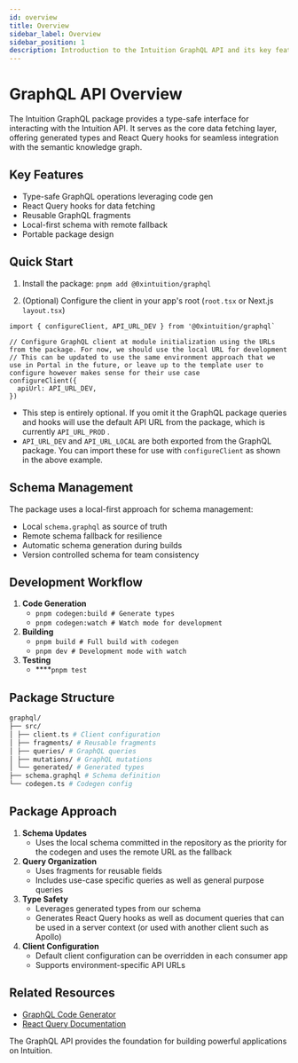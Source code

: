 ```yaml
---
id: overview
title: Overview
sidebar_label: Overview
sidebar_position: 1
description: Introduction to the Intuition GraphQL API and its key features
---
```


# GraphQL API Overview

The Intuition GraphQL package provides a type-safe interface for interacting with the Intuition API. It serves as the core data fetching layer, offering generated types and React Query hooks for seamless integration with the semantic knowledge graph.

## Key Features

- Type-safe GraphQL operations leveraging code gen
- React Query hooks for data fetching
- Reusable GraphQL fragments
- Local-first schema with remote fallback
- Portable package design

## Quick Start

1. Install the package:
`pnpm add @0xintuition/graphql` 

2. (Optional) Configure the client in your app's root (`root.tsx` or Next.js `layout.tsx`)

```tsx
import { configureClient, API_URL_DEV } from '@0xintuition/graphql`

// Configure GraphQL client at module initialization using the URLs from the package. For now, we should use the local URL for development
// This can be updated to use the same environment approach that we use in Portal in the future, or leave up to the template user to configure however makes sense for their use case
configureClient({
  apiUrl: API_URL_DEV,
})
```

- This step is entirely optional. If you omit it the GraphQL package queries and hooks will use the default API URL from the package, which is currently `API_URL_PROD` .
- `API_URL_DEV` and `API_URL_LOCAL` are both exported from the GraphQL package. You can import these for use with `configureClient` as shown in the above example.

## Schema Management

The package uses a local-first approach for schema management:

- Local `schema.graphql` as source of truth
- Remote schema fallback for resilience
- Automatic schema generation during builds
- Version controlled schema for team consistency

## Development Workflow

1. **Code Generation**
    - `pnpm codegen:build # Generate types`
    - `pnpm codegen:watch # Watch mode for development`
2. **Building**
    - `pnpm build # Full build with codegen`
    - `pnpm dev # Development mode with watch`
3. **Testing**
    - ****`pnpm test`

## Package Structure

```bash
graphql/
├── src/
│ ├── client.ts # Client configuration
│ ├── fragments/ # Reusable fragments
│ ├── queries/ # GraphQL queries
│ ├── mutations/ # GraphQL mutations
│ └── generated/ # Generated types
├── schema.graphql # Schema definition
└── codegen.ts # Codegen config
```

## Package Approach

1. **Schema Updates**
    - Uses the local schema committed in the repository as the priority for the codegen and uses the remote URL as the fallback
2. **Query Organization**
    - Uses fragments for reusable fields
    - Includes use-case specific queries as well as general purpose queries
3. **Type Safety**
    - Leverages generated types from our schema
    - Generates React Query hooks as well as document queries that can be used in a server context (or used with another client such as Apollo)
4. **Client Configuration**
    - Default client configuration can be overridden in each consumer app
    - Supports environment-specific API URLs

## Related Resources

- [GraphQL Code Generator](https://the-guild.dev/graphql/codegen)
- [React Query Documentation](https://tanstack.com/query)

The GraphQL API provides the foundation for building powerful applications on Intuition. 